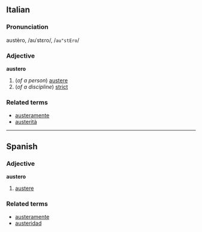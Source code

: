 ==Italian==
===Pronunciation===
austèro, /auˈstɛro/, /<tt>au"stEro</tt>/
===Adjective===
'''austero'''

#(''of a person'') [[austere]]
#(''of a discipline'') [[strict]]

===Related terms===
*[[austeramente]]
*[[austerità]]

----

==Spanish==
===Adjective===
'''austero'''

# [[austere]]

===Related terms===
*[[austeramente]]
*[[austeridad]]